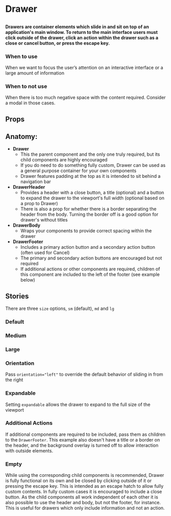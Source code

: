 
# Drawer

##

<h4>
  Drawers are container elements which slide in and sit on top of an application's main window. To return to the main interface users must click outside of the drawer, click an action within the drawer such as a close or cancel button, or press the escape key.
</h4>

### When to use 
When we want to focus the user’s attention on an interactive interface or a large amount of information

### When to not use
When there is too much negative space with the content required. Consider a modal in those cases.

## Props

<ArgsTable of={Drawer} />

## Anatomy:
* **Drawer**
    * This the parent component and the only one truly required, but its child components are highly encouraged
    * If you do need to do something fully custom, Drawer can be used as a general purpose container for your own components
    * Drawer features padding at the top as it is intended to sit behind a navigation bar
* **DrawerHeader**
    * Provides a header with a close button, a title (optional) and a button to expand the drawer to the viewport's full width (optional based on a prop to Drawer)
    * There is also a prop for whether there is a border separating the header from the body. Turning the border off is a good option for drawer's without titles
* **DrawerBody**
  * Wraps your components to provide correct spacing within the drawer
* **DrawerFooter**
  * Includes a primary action button and a secondary action button (often used for Cancel)
  * The primary and secondary action buttons are encouraged but not required
  * If additional actions or other components are required, children of this component are included to the left of the footer (see example below)

## Stories

There are three `size` options, `sm` (default), `md` and `lg`

### Default

<Canvas>
  <Story id="components-drawer--default" />
</Canvas>

### Medium

<Canvas>
  <Story id="components-drawer--medium" />
</Canvas>

### Large

<Canvas>
  <Story id="components-drawer--large" />
</Canvas>

### Orientation

Pass `orientation="left"` to override the default behavior of sliding in from the right

<Canvas>
  <Story id="components-drawer--orientation" />
</Canvas>

### Expandable

Setting `expandable` allows the drawer to expand to the full size of the viewport

<Canvas>
  <Story id="components-drawer--expandable" />
</Canvas>

### Additional Actions

If additional components are required to be included, pass them as children to the `DrawerFooter`. This example also doesn't have a title or a border on the header, and the background overlay is turned off to allow interaction with outside elements.

<Canvas>
  <Story id="components-drawer--additional-actions" />
</Canvas>

### Empty

While using the corresponding child components is recommended, Drawer is fully functional on its own and be closed by clicking outside of it or pressing the escape key. This is intended as an escape hatch to allow fully custom contents. In fully custom cases it is encouraged to include a close button. As the child components all work independent of each other it is also possible to use the header and body, but not the footer, for instance. This is useful for drawers which only include information and not an action.

<Canvas>
  <Story id="components-drawer--empty" />
</Canvas>
